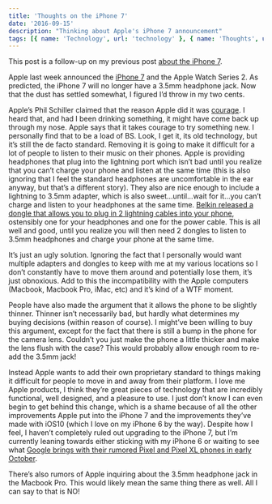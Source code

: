 ```yaml
---
title: 'Thoughts on the iPhone 7'
date: '2016-09-15'
description: "Thinking about Apple's iPhone 7 announcement"
tags: [{ name: 'Technology', url: 'technology' }, { name: 'Thoughts', url: 'thoughts' }]
---
```


This post is a follow-up on my previous post <a href="http://kpwags.com/technology/2016/08/23/about-the-iphone-7.html">about the iPhone 7</a>.

Apple last week announced the <a href="https://www.apple.com/iphone-7/" target="_blank" rel="noopener noreferrer">iPhone 7</a> and the Apple Watch Series 2. As predicted, the iPhone 7 will no longer have a 3.5mm headphone jack. Now that the dust has settled somewhat, I figured I’d throw in my two cents.

Apple’s Phil Schiller claimed that the reason Apple did it was <a href="http://www.theverge.com/2016/9/7/12838024/apple-iphone-7-plus-headphone-jack-removal-courage" target="_blank" rel="noopener noreferrer">courage</a>. I heard that, and had I been drinking something, it might have come back up through my nose. Apple says that it takes courage to try something new. I personally find that to be a load of BS. Look, I get it, its old technology, but it’s still the de facto standard. Removing it is going to make it difficult for a lot of people to listen to their music on their phones. Apple is providing headphones that plug into the lightning port which isn’t bad until you realize that you can’t charge your phone and listen at the same time (this is also ignoring that I feel the standard headphones are uncomfortable in the ear anyway, but that’s a different story). They also are nice enough to include a lightning to 3.5mm adapter, which is also sweet...until...wait for it...you can’t charge and listen to your headphones at the same time. <a href="http://arstechnica.com/gaming/2016/09/the-iphone-7s-first-headphone-and-charge-dongle-isnt-coming-from-apple/" target="_blank" rel="noopener noreferrer">Belkin released a dongle that allows you to plug in 2 lightning cables into your phone</a>, ostensibly one for your headphones and one for the power cable. This is all well and good, until you realize you will then need 2 dongles to listen to 3.5mm headphones and charge your phone at the same time.

<PostImage
    src="/images/posts/2016-09-15-thoughts-on-the-iphone-7/belkin-adapter.jpg"
    alt="Belkin iPhone adapter"
    centered
    shadowed={false}
    width={640}
    height={385}
/>

It’s just an ugly solution. Ignoring the fact that I personally would want multiple adapters and dongles to keep with me at my various locations so I don’t constantly have to move them around and potentially lose them, it’s just obnoxious. Add to this the incompatibility with the Apple computers (Macbook, Macbook Pro, iMac, etc) and it’s kind of a WTF moment.

People have also made the argument that it allows the phone to be slightly thinner. Thinner isn’t necessarily bad, but hardly what determines my buying decisions (within reason of course). I might’ve been willing to buy this argument, except for the fact that there is still a bump in the phone for the camera lens. Couldn’t you just make the phone a little thicker and make the lens flush with the case? This would probably allow enough room to re-add the 3.5mm jack!

Instead Apple wants to add their own proprietary standard to things making it difficult for people to move in and away from their platform. I love me Apple products, I think they’re great pieces of technology that are incredibly functional, well designed, and a pleasure to use. I just don’t know I can even begin to get behind this change, which is a shame because of all the other improvements Apple put into the iPhone 7 and the improvements they’ve made with iOS10 (which I love on my iPhone 6 by the way). Despite how I feel, I haven’t completely ruled out upgrading to the iPhone 7, but I’m currently leaning towards either sticking with my iPhone 6 or waiting to see what <a href="http://www.androidpolice.com/2016/09/01/google-will-announce-pixel-phones-4k-chromecast-google-home-daydream-vr-viewer-on-october-4th/" target="_blank" rel="noopener noreferrer">Google brings with their rumored Pixel and Pixel XL phones in early October</a>.

There’s also rumors of Apple inquiring about the 3.5mm headphone jack in the Macbook Pro. This would likely mean the same thing there as well. All I can say to that is NO!

<PostImage
    src="/images/posts/2016-09-15-thoughts-on-the-iphone-7/michael-scott-no.gif"
    alt="Michael Scott - NO"
    centered
    shadowed={false}
    width={240}
    height={196}
/>
